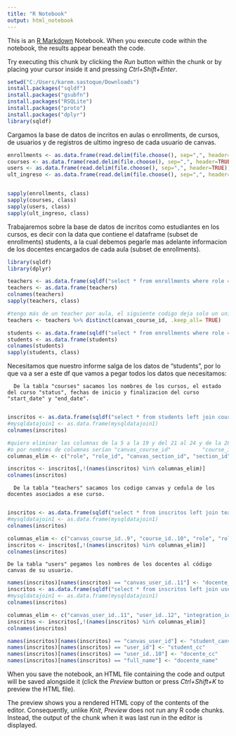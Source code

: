 ---
title: "R Notebook"
output: html_notebook
---

This is an [R Markdown](http://rmarkdown.rstudio.com) Notebook. When you execute code within the notebook, the results appear beneath the code. 

Try executing this chunk by clicking the *Run* button within the chunk or by placing your cursor inside it and pressing *Ctrl+Shift+Enter*. 

```{r}
setwd("C:/Users/karem.sastoque/Downloads")
install.packages("sqldf")
install.packages("gsubfn")
install.packages("RSQLite")
install.packages("proto")
install.packages("dplyr")
library(sqldf)

```

Cargamos la base de datos de incritos en aulas o enrollments, de cursos, de usuarios y de registros de ultimo ingreso de cada usuario de canvas.
```{r}
enrollments <- as.data.frame(read.delim(file.choose(), sep=",", header=TRUE))
courses <- as.data.frame(read.delim(file.choose(), sep=",", header=TRUE))
users <- as.data.frame(read.delim(file.choose(), sep=",", header=TRUE))
ult_ingreso <- as.data.frame(read.delim(file.choose(), sep=",", header=TRUE))


sapply(enrollments, class)
sapply(courses, class)
sapply(users, class)
sapply(ult_ingreso, class)

```
Trabajaremos sobre la base de datos de incritos como estudiantes en los cursos, es decir con la data que contiene el dataframe (subset de enrollments) students, a la cual debemos pegarle mas adelante informacion de los docentes encargados de cada aula (subset de enrollments).
```{r}
library(sqldf)
library(dplyr)

teachers <- as.data.frame(sqldf("select * from enrollments where role = 'teacher' and status = 'active'"))
teachers <- as.data.frame(teachers)
colnames(teachers)
sapply(teachers, class)

#tengo más de un teacher por aula, el siguiente codigo deja solo un unico registro de profesor por aula.
teachers <- teachers %>% distinct(canvas_course_id, .keep_all= TRUE)

students <- as.data.frame(sqldf("select * from enrollments where role = 'student'"))
students <- as.data.frame(students)
colnames(students)
sapply(students, class)
```


Necesitamos que nuestro informe salga de los datos de "students", por lo que va a ser a este df que vamos a pegar todos los datos que necesitamos: 

      De la tabla "courses" sacamos los nombres de los cursos, el estado del curso "status", fechas de inicio y finalizacion del curso "start_date" y "end_date".
      
```{r}
inscritos <- as.data.frame(sqldf("select * from students left join courses on students.canvas_course_id = courses.canvas_course_id"))
#mysqldatajoin1 <- as.data.frame(mysqldatajoin1)
colnames(inscritos)

#quiero eliminar las columnas de la 5 a la 19 y del 21 al 24 y de la 28 a la 30
#o por nombres de columnas serían "canvas_course_id"          "course_id"                 "canvas_user_id"
columnas_elim <- c("role", "role_id", "canvas_section_id", "section_id", "status", "canvas_associated_user_id", "associated_user_id", "created_by_sis", "base_role_type", "limit_section_privileges", "canvas_enrollment_id", "canvas_course_id..16", "course_id..17", "integration_id", "short_name", "canvas_account_id", "account_id", "canvas_term_id", "term_id", "course_format", "blueprint_course_id", "created_by_sis..30")

inscritos <- inscritos[,!(names(inscritos) %in% columnas_elim)]
colnames(inscritos)


```
      De la tabla "teachers" sacamos los codigo canvas y cedula de los docentes asociados a ese curso.
      
```{r}
inscritos <- as.data.frame(sqldf("select * from inscritos left join teachers on inscritos.canvas_course_id = teachers.canvas_course_id"))
#mysqldatajoin1 <- as.data.frame(mysqldatajoin1)
colnames(inscritos)

columnas_elim <- c("canvas_course_id..9", "course_id..10", "role", "role_id", "canvas_section_id", "section_id", "status", "canvas_associated_user_id", "associated_user_id", "created_by_sis", "base_role_type", "limit_section_privileges", "canvas_enrollment_id")
inscritos <- inscritos[,!(names(inscritos) %in% columnas_elim)]
colnames(inscritos)

```
    De la tabla "users" pegamos los nombres de los docentes al código canvas de su usuario.
    
```{r}
names(inscritos)[names(inscritos) == "canvas_user_id..11"] <- "docente_canvas_id"
inscritos <- as.data.frame(sqldf("select * from inscritos left join users on inscritos.docente_canvas_id = users.canvas_user_id"))
#mysqldatajoin1 <- as.data.frame(mysqldatajoin1)
colnames(inscritos)

columnas_elim <- c("canvas_user_id..11", "user_id..12", "integration_id", "authentication_provider_id", "login_id", "first_name", "last_name", "sortable_name", "short_name", "email", "status", "created_by_sis")
inscritos <- inscritos[,!(names(inscritos) %in% columnas_elim)]
colnames(inscritos)

names(inscritos)[names(inscritos) == "canvas_user_id"] <- "student_canvas_id"
names(inscritos)[names(inscritos) == "user_id"] <- "student_cc"
names(inscritos)[names(inscritos) == "user_id..10"] <- "docente_cc"
names(inscritos)[names(inscritos) == "full_name"] <- "docente_name"
```


When you save the notebook, an HTML file containing the code and output will be saved alongside it (click the *Preview* button or press *Ctrl+Shift+K* to preview the HTML file).

The preview shows you a rendered HTML copy of the contents of the editor. Consequently, unlike *Knit*, *Preview* does not run any R code chunks. Instead, the output of the chunk when it was last run in the editor is displayed.
